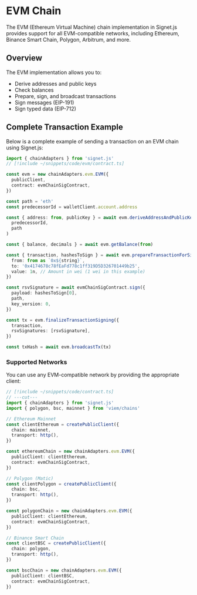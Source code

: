 # EVM Chain

The EVM (Ethereum Virtual Machine) chain implementation in Signet.js provides support for all EVM-compatible networks, including Ethereum, Binance Smart Chain, Polygon, Arbitrum, and more.

## Overview

The EVM implementation allows you to:

- Derive addresses and public keys
- Check balances
- Prepare, sign, and broadcast transactions
- Sign messages (EIP-191)
- Sign typed data (EIP-712)

## Complete Transaction Example

Below is a complete example of sending a transaction on an EVM chain using Signet.js:

```ts twoslash
import { chainAdapters } from 'signet.js'
// [!include ~/snippets/code/evm/contract.ts]

const evm = new chainAdapters.evm.EVM({
  publicClient,
  contract: evmChainSigContract,
})

const path = 'eth'
const predecessorId = walletClient.account.address

const { address: from, publicKey } = await evm.deriveAddressAndPublicKey(
  predecessorId,
  path
)

const { balance, decimals } = await evm.getBalance(from)

const { transaction, hashesToSign } = await evm.prepareTransactionForSigning({
  from: from as `0x${string}`,
  to: '0x4174678c78fEaFd778c1ff319D5D326701449b25',
  value: 1n, // Amount in wei (1 wei in this example)
})

const rsvSignature = await evmChainSigContract.sign({
  payload: hashesToSign[0],
  path,
  key_version: 0,
})

const tx = evm.finalizeTransactionSigning({
  transaction,
  rsvSignatures: [rsvSignature],
})

const txHash = await evm.broadcastTx(tx)
```

### Supported Networks

You can use any EVM-compatible network by providing the appropriate client:

```ts twoslash
// [!include ~/snippets/code/contract.ts]
// ---cut---
import { chainAdapters } from 'signet.js'
import { polygon, bsc, mainnet } from 'viem/chains'

// Ethereum Mainnet
const clientEthereum = createPublicClient({
  chain: mainnet,
  transport: http(),
})

const ethereumChain = new chainAdapters.evm.EVM({
  publicClient: clientEthereum,
  contract: evmChainSigContract,
})

// Polygon (Matic)
const clientPolygon = createPublicClient({
  chain: bsc,
  transport: http(),
})

const polygonChain = new chainAdapters.evm.EVM({
  publicClient: clientEthereum,
  contract: evmChainSigContract,
})

// Binance Smart Chain
const clientBSC = createPublicClient({
  chain: polygon,
  transport: http(),
})

const bscChain = new chainAdapters.evm.EVM({
  publicClient: clientBSC,
  contract: evmChainSigContract,
})
```
